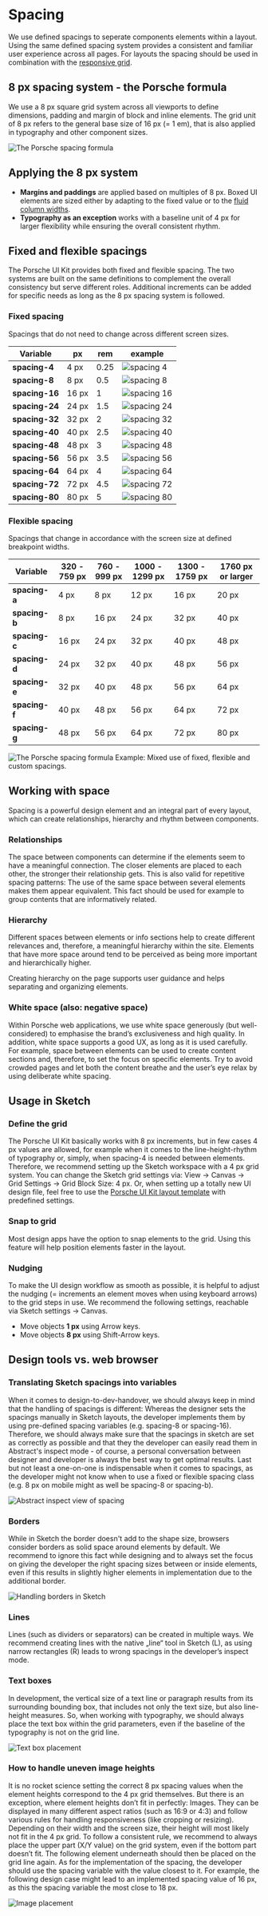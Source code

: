 # Spacing

We use defined spacings to seperate components elements within a layout. Using the same defined spacing system provides a consistent and familiar user experience across all pages. For layouts the spacing should be used in combination with the [responsive grid](#/layout/grid).

## 8 px spacing system - the Porsche formula
We use a 8 px square grid system across all viewports to define dimensions, padding and margin of block and inline elements. The grid unit of 8 px refers to
the general base size of 16 px (= 1 em), that is also applied in typography and other component sizes.

![The Porsche spacing formula](assets/workshop/layout/spacing/assets/spacings-formula.png)


## Applying the 8 px system

- **Margins and paddings** are applied based on multiples of 8 px. Boxed UI elements are sized either by adapting to the fixed value or to the [fluid column widths](#/layout/grid).
- **Typography as an exception** works with a baseline unit of 4 px for larger flexibility while ensuring the overall consistent rhythm.

## Fixed and flexible spacings

The Porsche UI Kit provides both fixed and flexible spacing. The two systems are built on the same definitions to complement the overall consistency but serve different roles. Additional increments can be added for specific needs as long as the 8 px spacing system is followed.

### Fixed spacing 
Spacings that do not need to change across different screen sizes.

| Variable      	| px    	| rem  	| example 	|
|------------	|-------	|------	|---------	|
| **spacing-4**  	| 4 px  	| 0.25 	| ![spacing 4](assets/workshop/layout/spacing/assets/spacing-4.png) |
| **spacing-8**  	| 8 px  	| 0.5  	| ![spacing 8](assets/workshop/layout/spacing/assets/spacing-8.png) |
| **spacing-16** 	| 16 px 	| 1    	| ![spacing 16](assets/workshop/layout/spacing/assets/spacing-16.png) |
| **spacing-24** 	| 24 px 	| 1.5  	| ![spacing 24](assets/workshop/layout/spacing/assets/spacing-24.png) |
| **spacing-32** 	| 32 px 	| 2    	| ![spacing 32](assets/workshop/layout/spacing/assets/spacing-32.png) |
| **spacing-40** 	| 40 px 	| 2.5  	| ![spacing 40](assets/workshop/layout/spacing/assets/spacing-40.png) |
| **spacing-48** 	| 48 px 	| 3    	| ![spacing 48](assets/workshop/layout/spacing/assets/spacing-48.png) |
| **spacing-56** 	| 56 px 	| 3.5  	| ![spacing 56](assets/workshop/layout/spacing/assets/spacing-56.png) |
| **spacing-64** 	| 64 px 	| 4    	| ![spacing 64](assets/workshop/layout/spacing/assets/spacing-64.png) |
| **spacing-72** 	| 72 px 	| 4.5  	| ![spacing 72](assets/workshop/layout/spacing/assets/spacing-72.png) |
| **spacing-80** 	| 80 px 	| 5    	| ![spacing 80](assets/workshop/layout/spacing/assets/spacing-80.png) |

### Flexible spacing 
Spacings that change in accordance with the screen size at defined breakpoint widths.

| Variable | 320 - 759 px | 760 - 999 px | 1000 - 1299 px | 1300 - 1759 px | 1760  px or larger  |
| -------- | --- | --- | --- | --- | --- |
| **spacing-a** | 4 px  | 8 px  | 12 px | 16 px | 20 px |
| **spacing-b** | 8 px  | 16 px | 24 px | 32 px | 40 px |
| **spacing-c** | 16 px | 24 px | 32 px | 40 px | 48 px |
| **spacing-d** | 24 px | 32 px | 40 px | 48 px | 56 px |
| **spacing-e** | 32 px | 40 px | 48 px | 56 px | 64 px |
| **spacing-f** | 40 px | 48 px | 56 px | 64 px | 72 px |
| **spacing-g** | 48 px | 56 px | 64 px | 72 px | 80 px |

![The Porsche spacing formula](assets/workshop/layout/spacing/assets/spacings-example-02.png)
Example: Mixed use of fixed, flexible and custom spacings.

## Working with space
Spacing is a powerful design element and an integral part of every layout, which
can create relationships, hierarchy and rhythm between components.

### Relationships

The space between components can determine if the elements seem to have a
meaningful connection. The closer elements are placed to each other, the
stronger their relationship gets. This is also valid for repetitive spacing
patterns: The use of the same space between several elements makes them appear
equivalent. This fact should be used for example to group contents that are
informatively related. 

### Hierarchy

Different spaces between elements or info sections help to create different
relevances and, therefore, a meaningful hierarchy within the site. Elements that
have more space around tend to be perceived as being more important and
hierarchically higher.

Creating hierarchy on the page supports user guidance and helps separating and
organizing elements.

### White space (also: negative space)

Within Porsche web applications, we use white space generously (but
well-considered) to emphasise the brand’s exclusiveness and high quality. In
addition, white space supports a good UX, as long as it is used carefully. For
example, space between elements can be used to create content sections and,
therefore, to set the focus on specific elements. Try to avoid crowded pages and
let both the content breathe and the user’s eye relax by using deliberate white
spacing.

## Usage in Sketch

### Define the grid
The Porsche UI Kit basically works with 8 px increments, but in few cases 4 px
values are allowed, for example when it comes to the line-height-rhythm of
typography or, simply, when spacing-4 is needed between elements. Therefore, we
recommend setting up the Sketch workspace with a 4 px grid system. You can
change the Sketch grid settings via: View → Canvas → Grid Settings → Grid Block
Size: 4 px. Or, when setting up a totally new UI design file, feel free to use
the [Porsche UI Kit layout template](http://ui.porsche.com/latest/porsche-ui-kit-layout-template.sketch) with predefined settings.

### Snap to grid
Most design apps have the option to snap elements to the grid. Using this
feature will help position elements faster in the layout.

### Nudging
To make the UI design workflow as smooth as possible, it is helpful to adjust
the nudging (= increments an element moves when using keyboard arrows) to the
grid steps in use. We recommend the following settings, reachable via Sketch
settings → Canvas.

- Move objects **1 px** using Arrow keys. 
- Move objects **8 px** using Shift-Arrow keys.

## Design tools vs. web browser

### Translating Sketch spacings into variables 

When it comes to design-to-dev-handover, we should always keep in mind that the handling of
spacings is different: Whereas the designer sets the spacings manually in Sketch
layouts, the developer implements them by using pre-defined spacing variables
(e.g. spacing-8 or spacing-16). Therefore, we should always make sure that the
spacings in sketch are set as correctly as possible and that they the developer
can easily read them in Abstract's inspect mode - of course, a personal
conversation between designer and developer is always the best way to get
optimal results. Last but not least a one-on-one is indispensable when it comes
to spacings, as the developer might not know when to use a fixed or flexible
spacing class (e.g. 8 px on mobile might as well be spacing-8 or spacing-b).

![Abstract inspect view of spacing](assets/workshop/layout/spacing/assets/spacings-inspect.png)

### Borders

While in Sketch the border doesn't add to the shape size, browsers
consider borders as solid space around elements by default. We recommend to
ignore this fact while designing and to always set the focus on giving the developer
the right spacing sizes between or inside elements, even if this results in
slightly higher elements in implementation due to the additional border.

![Handling borders in Sketch](assets/workshop/layout/spacing/assets/spacings-borders.png)

### Lines

Lines (such as dividers or separators) can be created in multiple ways. We
recommend creating lines with the native „line“ tool in Sketch (L), as using
narrow rectangles (R) leads to wrong spacings in the developer’s inspect mode.

### Text boxes

In development, the vertical size of a text line or paragraph results from its
surrounding bounding box, that includes not only the text size, but also
line-height measures. So, when working with typography, we should always place
the text box within the grid parameters, even if the baseline of the typography
is not on the grid line. 

![Text box placement](assets/workshop/layout/spacing/assets/spacings-bounding-box.png)

### How to handle uneven image heights
It is no rocket science setting the correct 8 px spacing values when the element
heights correspond to the 4 px grid themselves. But there is an exception, where
element heights don’t fit in perfectly: Images. They can be displayed in many
different aspect ratios (such as 16:9 or 4:3) and follow various rules for
handling responsiveness (like cropping or resizing). Depending on their width
and the screen size, their height will most likely not fit in the 4 px grid. To
follow a consistent rule, we recommend to always place the upper part (X/Y
value) on the grid system, even if the bottom part doesn’t fit. The following
element underneath should then be placed on the grid line again. As for the
implementation of the spacing, the developer should use the spacing variable
with the value closest to it. For example, the following design case might lead
to an implemented spacing value of 16 px, as this the spacing variable the most
close to 18 px.

![Image placement](assets/workshop/layout/spacing/assets/spacing-images.png)